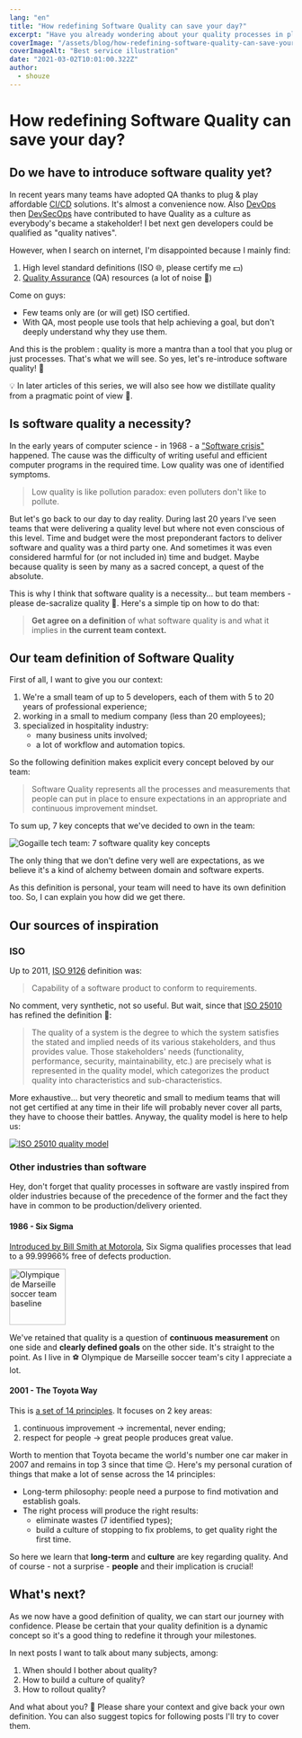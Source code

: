 ```yaml
---
lang: "en"
title: "How redefining Software Quality can save your day?"
excerpt: "Have you already wondering about your quality processes in place and their origins? 🤔 If not, it's time to ask yourself about why 😉. Maybe you also want to start (over) software quality in your organization. This article is also for you."
coverImage: "/assets/blog/how-redefining-software-quality-can-save-your-day/cover.jpg"
coverImageAlt: "Best service illustration"
date: "2021-03-02T10:01:00.322Z"
author:
  - shouze
---
```


# How redefining Software Quality can save your day?


## Do we have to introduce software quality yet?

In recent years many teams have adopted QA thanks to plug & play affordable [CI/CD](https://en.wikipedia.org/wiki/CI/CD) solutions. It's almost a convenience now. Also [DevOps](https://en.wikipedia.org/wiki/DevOps) then [DevSecOps](https://en.wikipedia.org/wiki/DevOps#DevSecOps,_Shifting_Security_Left) have contributed to have Quality as a culture as everybody's became a stakeholder! I bet next gen developers could be qualified as "quality natives".

However, when I search on internet, I'm disappointed because I mainly find:

  1. High level standard definitions (ISO 🌐, please certify me 💵)
  2. [Quality Assurance](https://en.wikipedia.org/wiki/Quality_assurance) (QA) resources (a lot of noise 🤯)

Come on guys:
- Few teams only are (or will get) ISO certified.
- With QA, most people use tools that help achieving a goal, but don't deeply understand why they use them.

And this is the problem : quality is more a mantra than a tool that you plug or just processes. That's what we will see. So yes, let's re-introduce software quality!  🎉

💡 In later articles of this series, we will also see how we distillate quality from a pragmatic point of view 💯.

## Is software quality a necessity?

In the early years of computer science - in 1968 - a ["Software crisis"](https://en.wikipedia.org/wiki/Software_crisis) happened. The cause was the difficulty of writing useful and efficient computer programs in the required time. Low quality was one of identified symptoms.

> Low quality is like pollution paradox: even polluters don't like to pollute.

But let's go back to our day to day reality. During last 20 years I've seen teams that were delivering a quality level but where not even conscious of this level. Time and budget were the most preponderant factors to deliver software and quality was a third party one. And sometimes it was even considered harmful for (or not included in) time and budget. Maybe because quality is seen by many as a sacred concept, a quest of the absolute.


This is why I think that software quality is a necessity... but team members - please de-sacralize quality 🙏. Here's a simple tip on how to do that:

> **Get agree on a definition** of what software quality is and what it implies in **the current team context.**


## Our team definition of Software Quality

First of all, I want to give you our context:

1. We're a small team of up to 5 developers, each of them with 5 to 20 years of professional experience;
2. working in a small to medium company (less than 20 employees);
3. specialized in hospitality industry:
   - many business units involved;
   - a lot of workflow and automation topics.

So the following definition makes explicit every concept beloved by our team:

> Software Quality represents all the processes and measurements that people can put in place to ensure expectations in an appropriate and continuous improvement mindset.

To sum up, 7 key concepts that we've decided to own in the team:

![Gogaille tech team: 7 software quality key concepts](/assets/blog/how-redefining-software-quality-can-save-your-day/gogaille-software-quality-key-concepts.png)


The only thing that we don't define very well are expectations, as we believe it's a kind of alchemy between domain and software experts.

As this definition is personal, your team will need to have its own definition too. So, I can explain you how did we get there.


## Our sources of inspiration

### ISO

Up to 2011, [ISO 9126](https://en.wikipedia.org/wiki/ISO/IEC_9126) definition was:
> Capability of a software product to conform to requirements.

No comment, very synthetic, not so useful. But wait, since that [ISO 25010](https://iso25000.com/index.php/en/iso-25000-standards/iso-25010) has refined the definition 🎉:

> The quality of a system is the degree to which the system satisfies the stated and implied needs of its various stakeholders, and thus provides value. Those stakeholders' needs (functionality, performance, security, maintainability, etc.) are precisely what is represented in the quality model, which categorizes the product quality into characteristics and sub-characteristics.

More exhaustive... but very theoretic and small to medium teams that will not get certified at any time in their life will probably never cover all parts, they have to choose their battles. Anyway, the quality model is here to help us:

[![ISO 25010 quality model](/assets/blog/how-redefining-software-quality-can-save-your-day/iso25010-quality-model.png)](/assets/blog/how-redefining-software-quality-can-save-your-day/iso25010-quality-model.png)

### Other industries than software

Hey, don't forget that quality processes in software are vastly inspired from older industries because of the precedence of the former and the fact they have in common to be production/delivery oriented.

#### 1986 - Six Sigma

[Introduced by Bill Smith at Motorola](https://en.wikipedia.org/wiki/Six_Sigma), Six Sigma qualifies processes that lead to a 99.99966% free of defects production.

<img className="floating-right" src="/assets/blog/how-redefining-software-quality-can-save-your-day/om_droit_au_but.png" alt="Olympique de Marseille soccer team baseline" width="100"/>

We've retained that quality is a question of **continuous measurement** on one side and **clearly defined goals** on the other side. It's straight to the point. As I live in ⚽ Olympique de Marseille soccer team's city I appreciate a lot.

#### 2001 - The Toyota Way

This is [a set of 14 principles](https://en.wikipedia.org/wiki/The_Toyota_Way). It focuses on 2 key areas:

1. continuous improvement → incremental, never ending;
2. respect for people → great people produces great value.

Worth to mention that Toyota became the world's number one car maker in 2007 and remains in top 3 since that time 😉. Here's my personal curation of things that make a lot of sense across the 14 principles:
- Long-term philosophy: people need a purpose to find motivation and establish goals.
- The right process will produce the right results:
  - eliminate wastes (7 identified types);
  - build a culture of stopping to fix problems, to get quality right the first time.

So here we learn that **long-term** and **culture** are key regarding quality. And of course - not a surprise - **people** and their implication is crucial!


## What's next?

As we now have a good definition of quality, we can start our journey with confidence. Please be certain that your quality definition is a dynamic concept so it's a good thing to redefine it through your milestones.

In next posts I want to talk about many subjects, among:

1. When should I bother about quality?
2. How to build a culture of quality?
2. How to rollout quality?

And what about you? 🤔 Please share your context and give back your own definition. You can also suggest topics for following posts I'll try to cover them.
